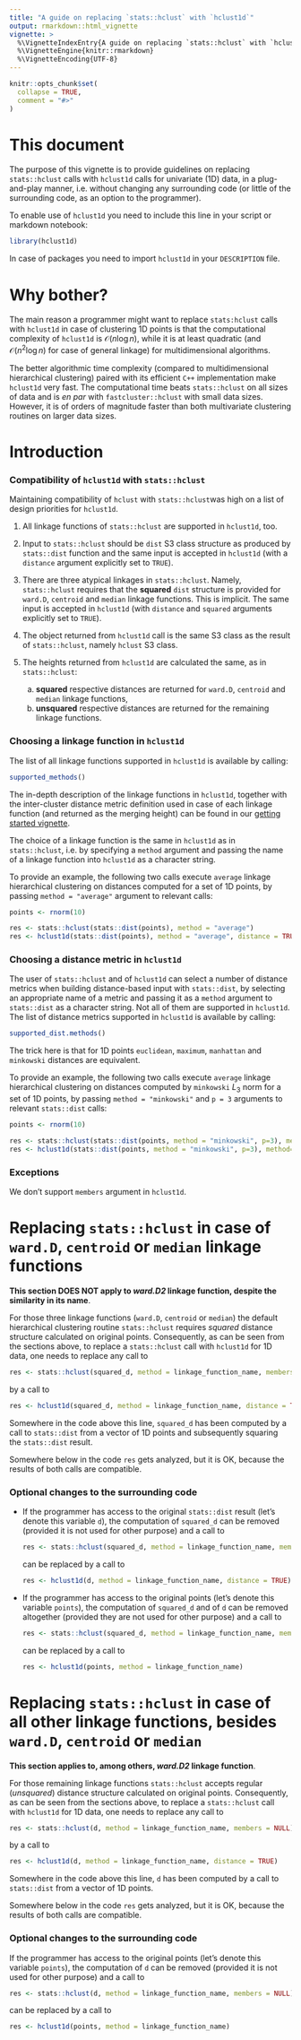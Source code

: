 ```yaml
---
title: "A guide on replacing `stats::hclust` with `hclust1d`"
output: rmarkdown::html_vignette
vignette: >
  %\VignetteIndexEntry{A guide on replacing `stats::hclust` with `hclust1d`}
  %\VignetteEngine{knitr::rmarkdown}
  %\VignetteEncoding{UTF-8}
---
```


```r
knitr::opts_chunk$set(
  collapse = TRUE,
  comment = "#>"
)
```


# This document

The purpose of this vignette is to provide guidelines on replacing `stats::hclust` calls with
`hclust1d` calls for univariate (1D) data, in a plug-and-play manner, i.e. without changing any surrounding code (or little of the surrounding code, as an option to the programmer).

To enable use of `hclust1d` you need to include this line in your script or markdown notebook:
```r
library(hclust1d)
```

In case of packages you need to import `hclust1d` in your `DESCRIPTION` file.

# Why bother?

The main reason a programmer might want to replace `stats:hclust` calls with
`hclust1d` in case of clustering 1D points is that the computational complexity of `hclust1d` is $\mathcal{O}(n\log n)$, while it is at least quadratic (and $\mathcal{O}(n^2\log n)$ for case of general linkage) for multidimensional algorithms.

The better algorithmic time complexity (compared to multidimensional hierarchical clustering) paired with its efficient `C++` implementation make `hclust1d` very fast. The computational time beats `stats::hclust` on all sizes of data and is *en par* with `fastcluster::hclust` with small data sizes. However, it is of orders of magnitude faster than both multivariate clustering routines on larger data sizes.

# Introduction

### Compatibility of `hclust1d` with `stats::hclust`

Maintaining compatibility of `hclust` with `stats::hclust`was high on a list of design priorities for `hclust1d`. 

1. All linkage functions of `stats::hclust` are supported in `hclust1d`, too. 
2. Input to `stats::hclust` should be `dist` S3 class structure as produced by `stats::dist` function and the same input is accepted in `hclust1d` (with a `distance` argument explicitly set to `TRUE`).
3. There are three atypical linkages in `stats::hclust`. Namely, `stats::hclust` requires that the **squared** `dist` structure is provided for `ward.D`, `centroid` and `median` linkage functions. This is implicit. The same input is accepted in `hclust1d` (with `distance` and `squared` arguments explicitly set to `TRUE`).
4. The object returned from `hclust1d` call is the same S3 class as the result of `stats::hclust`, namely `hclust` S3 class.
5. The heights returned from `hclust1d` are calculated the same, as in `stats::hclust`:

   a. **squared** respective distances are returned for `ward.D`, `centroid` and `median` linkage functions,
   b. **unsquared** respective distances are returned for the remaining linkage functions.

### Choosing a linkage function in `hclust1d`

The list of all linkage functions supported in `hclust1d` is available by calling:
```r
supported_methods()
```

The in-depth description of the linkage functions in `hclust1d`, together with the inter-cluster distance metric definition used in case of each linkage function (and returned as the merging height) can be found in our [getting started vignette](https://cran.r-project.org/package=hclust1d/vignettes/getting-started.html).

The choice of a linkage function is the same in `hclust1d` as in `stats::hclust`, i.e. by specifying a `method` argument and passing the name of a linkage function into `hclust1d` as a character string.

To provide an example, the following two calls execute `average` linkage hierarchical clustering on distances computed for a set of 1D points, by passing `method = "average"` argument to relevant calls:
```r
points <- rnorm(10)

res <- stats::hclust(stats::dist(points), method = "average")
res <- hclust1d(stats::dist(points), method = "average", distance = TRUE)
```

### Choosing a distance metric in `hclust1d`

The user of `stats::hclust` and of `hclust1d` can select a number of distance metrics when building distance-based input with `stats::dist`, by selecting an appropriate name of a metric and passing it as a `method` argument to `stats::dist` as a character string. Not all of them are supported in `hclust1d`. The list of distance metrics supported in `hclust1d` is available by calling:
```r
supported_dist.methods()
```

The trick here is that for 1D points `euclidean`, `maximum`, `manhattan` and `minkowski` distances are equivalent. 

To provide an example, the following two calls execute `average` linkage hierarchical clustering on distances computed by `minkowski` $L_3$ norm for a set of 1D points, by passing `method = "minkowski"` and `p = 3` arguments to relevant `stats::dist` calls:
```r
points <- rnorm(10)

res <- stats::hclust(stats::dist(points, method = "minkowski", p=3), method="average")
res <- hclust1d(stats::dist(points, method = "minkowski", p=3), method="average", distance = TRUE)
```


### Exceptions

We don't support `members` argument in `hclust1d`.

# Replacing `stats::hclust` in case of `ward.D`, `centroid` or `median` linkage functions

**This section DOES NOT apply to *ward.D2* linkage function, despite the similarity in its name**.

For those three linkage functions (`ward.D`, `centroid` or `median`) the default hierarchical clustering routine `stats::hclust` requires *squared* distance structure calculated on original points. Consequently, as can be seen from the sections above, to replace a `stats::hclust` call with `hclust1d` for 1D data, one needs to replace any call to
```r
res <- stats::hclust(squared_d, method = linkage_function_name, members = NULL)
```
by a call to
```r
res <- hclust1d(squared_d, method = linkage_function_name, distance = TRUE, square = TRUE)
```

Somewhere in the code above this line, `squared_d` has been computed by a call to
`stats::dist` from a vector of 1D points and subsequently squaring the `stats::dist` result.

Somewhere below in the code `res` gets analyzed, but it is OK, because the results of both calls are compatible.

### Optional changes to the surrounding code

- If the programmer has access to the original `stats::dist` result (let's denote this variable `d`), the computation of `squared_d` can be removed (provided it is not used for other purpose) and a call to
  ```r
  res <- stats::hclust(squared_d, method = linkage_function_name, members = NULL)
  ```
  can be replaced
  by a call to
  ```r
  res <- hclust1d(d, method = linkage_function_name, distance = TRUE)
  ```

- If the programmer has access to the original points (let's denote this variable `points`), the computation of `squared_d` and of `d` can be removed altogether  (provided they are not used for other purpose) and a call to
  ```r
  res <- stats::hclust(squared_d, method = linkage_function_name, members = NULL)
  ```
  can be replaced
  by a call to
  ```r
  res <- hclust1d(points, method = linkage_function_name)
  ```

# Replacing `stats::hclust` in case of all other linkage functions, besides `ward.D`, `centroid` or `median`

**This section applies to, among others, *ward.D2* linkage function**.

For those remaining linkage functions `stats::hclust` accepts regular (*unsquared*) distance structure calculated on original points. Consequently, as can be seen from the sections above, to replace a `stats::hclust` call with `hclust1d` for 1D data, one needs to replace any call to
```r
res <- stats::hclust(d, method = linkage_function_name, members = NULL)
```
by a call to
```r
res <- hclust1d(d, method = linkage_function_name, distance = TRUE)
```

Somewhere in the code above this line, `d` has been computed by a call to
`stats::dist` from a vector of 1D points.

Somewhere below in the code `res` gets analyzed, but it is OK, because the results of both calls are compatible.

### Optional changes to the surrounding code

If the programmer has access to the original points (let's denote this variable `points`), the computation of `d` can be removed (provided it is not used for other purpose) and a call to
```r
res <- stats::hclust(d, method = linkage_function_name, members = NULL)
```
can be replaced
by a call to
```r
res <- hclust1d(points, method = linkage_function_name)
```
